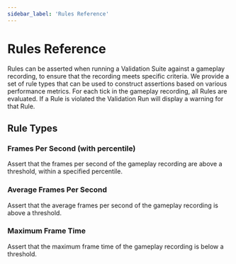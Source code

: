 ```yaml
---
sidebar_label: 'Rules Reference'
---
```


# Rules Reference

Rules can be asserted when running a Validation Suite against a gameplay recording, to ensure that the recording meets specific criteria. We provide a set of rule types that can be used to construct assertions based on various performance metrics. For each tick in the gameplay recording, all Rules are evaluated. If a Rule is violated the Validation Run will display a warning for that Rule.

## Rule Types

### Frames Per Second (with percentile)

Assert that the frames per second of the gameplay recording are above a threshold, within a specified percentile.

### Average Frames Per Second

Assert that the average frames per second of the gameplay recording is above a threshold.

### Maximum Frame Time

Assert that the maximum frame time of the gameplay recording is below a threshold.

